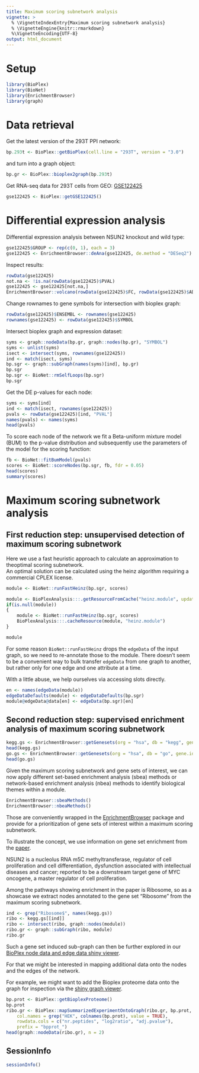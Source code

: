 ```yaml
---
title: Maximum scoring subnetwork analysis
vignette: >
  % \VignetteIndexEntry{Maximum scoring subnetwork analysis}
  % \VignetteEngine{knitr::rmarkdown}
  %\VignetteEncoding{UTF-8}
output: html_document
---
```


# Setup
```r
library(BioPlex)
library(BioNet)
library(EnrichmentBrowser)
library(graph)
```

# Data retrieval
 
Get the latest version of the 293T PPI network:

```r
bp.293t <- BioPlex::getBioPlex(cell.line = "293T", version = "3.0")
```

and turn into a graph object:

```r
bp.gr <- BioPlex::bioplex2graph(bp.293t)
```

Get RNA-seq data for 293T cells from GEO: 
[GSE122425](https://www.ncbi.nlm.nih.gov/geo/query/acc.cgi?acc=GSE122425)

```r
gse122425 <- BioPlex::getGSE122425()
```

# Differential expression analysis

Differential expression analysis between NSUN2 knockout and wild type: 

```r
gse122425$GROUP <- rep(c(0, 1), each = 3)
gse122425 <- EnrichmentBrowser::deAna(gse122425, de.method = "DESeq2")
```

Inspect results:

```r
rowData(gse122425)
not.na <- !is.na(rowData(gse122425)$PVAL)
gse122425 <- gse122425[not.na,]
EnrichmentBrowser::volcano(rowData(gse122425)$FC, rowData(gse122425)$ADJ.PVAL)
```

Change rownames to gene symbols for intersection with bioplex graph:
 
```r
rowData(gse122425)$ENSEMBL <- rownames(gse122425)
rownames(gse122425) <- rowData(gse122425)$SYMBOL
```

Intersect bioplex graph and expression dataset:

```r
syms <- graph::nodeData(bp.gr, graph::nodes(bp.gr), "SYMBOL")
syms <- unlist(syms)
isect <- intersect(syms, rownames(gse122425)) 
ind <- match(isect, syms) 
bp.sgr <- graph::subGraph(names(syms)[ind], bp.gr)
bp.sgr 
bp.sgr <- BioNet::rmSelfLoops(bp.sgr)
bp.sgr
```

Get the DE p-values for each node:

```r
syms <- syms[ind]
ind <- match(isect, rownames(gse122425))
pvals <- rowData(gse122425)[ind, "PVAL"]
names(pvals) <- names(syms)
head(pvals)
```

To score each node of the network we fit a Beta-uniform mixture model (BUM)
to the p-value distribution and subsequently use the parameters of the model 
for the scoring function:

```r
fb <- BioNet::fitBumModel(pvals)
scores <- BioNet::scoreNodes(bp.sgr, fb, fdr = 0.05)
head(scores)
summary(scores)
```

# Maximum scoring subnetwork analysis

## First reduction step: unsupervised detection of maximum scoring subnetwork

Here  we  use  a  fast  heuristic  approach  to  calculate  an  approximation
to  theoptimal scoring subnetwork.  
An optimal solution can be calculated using the heinz algorithm requiring a 
commercial CPLEX license.

```r
module <- BioNet::runFastHeinz(bp.sgr, scores)
```

```r
module <- BioPlexAnalysis:::.getResourceFromCache("heinz.module", update.value = NA)
if(is.null(module))
{
    module <- BioNet::runFastHeinz(bp.sgr, scores)
    BioPlexAnalysis:::.cacheResource(module, "heinz.module")
} 
```

```r
module
```

For some reason `BioNet::runFastHeinz` drops the `edgeData` of the input graph,
so we need to re-annotate those to the module.
There doesn't seem to be a convenient way to bulk transfer `edgeData` from one
graph to another, but rather only for one edge and one attribute at a time.

With a little abuse, we help ourselves via accessing slots directly. 
 
```r
en <- names(edgeData(module))
edgeDataDefaults(module) <- edgeDataDefaults(bp.sgr)
module@edgeData@data[en] <- edgeData(bp.sgr)[en]
```

## Second reduction step: supervised enrichment analysis of maximum scoring subnetwork 

```r
kegg.gs <- EnrichmentBrowser::getGenesets(org = "hsa", db = "kegg", gene.id.type = "UNIPROT")
head(kegg.gs)
go.gs <- EnrichmentBrowser::getGenesets(org = "hsa", db = "go", gene.id.type = "UNIPROT")
head(go.gs)
```

Given the maximum scoring subnetwork and gene sets of interest, we can
now apply different set-based enrichment analysis (sbea) methods or 
network-based enrichment analysis (nbea) methods to identify biological
themes within a module.

```r
EnrichmentBrowser::sbeaMethods()
EnrichmentBrowser::nbeaMethods()
```

Those are conveniently wrapped in the
[EnrichmentBrowser](https://bioconductor.org/packages/EnrichmentBrowser)
package and provide for a prioritization of gene sets of interest within
a maximum scoring subnetwork.

To illustrate the concept, we use information on gene set enrichment from the 
[paper](https://pubmed.ncbi.nlm.nih.gov/30526041/).

NSUN2 is a nucleolus RNA m5C methyltransferase, regulator of cell proliferation
and cell differentiation, dysfunction associated with intellectual diseases
and cancer; reported to be a downstream target gene of MYC oncogene, a master
regulator of cell proliferation.

Among the pathways showing enrichment in the paper is Ribosome, so as a showcase
we extract nodes annotated to the gene set "Ribosome" from the maximum scoring
subnetwork.

```r
ind <- grep("Ribosome$", names(kegg.gs))
ribo <- kegg.gs[[ind]]
ribo <- intersect(ribo, graph::nodes(module))
ribo.gr <- graph::subGraph(ribo, module)
ribo.gr
```

Such a gene set induced sub-graph can then be further explored in our [BioPlex
node data and edge data shiny viewer](https://ccb-rstudio-connect.hms.harvard.edu/graphviewer). 

For that we might be interested in mapping additional data onto the
nodes and the edges of the network.

For example, we might want to add the Bioplex proteome data onto the graph for
inspection via the [shiny graph viewer](https://github.com/ccb-hms/GraphViewer).

```r
bp.prot <- BioPlex::getBioplexProteome()
bp.prot
ribo.gr <- BioPlex::mapSummarizedExperimentOntoGraph(ribo.gr, bp.prot,
    col.names = grep("HEK", colnames(bp.prot), value = TRUE), 
    rowdata.cols = c("nr.peptides", "log2ratio", "adj.pvalue"),
    prefix = "bpprot_")
head(graph::nodeData(ribo.gr), n = 2)
```

## SessionInfo

```r
sessionInfo()
```
